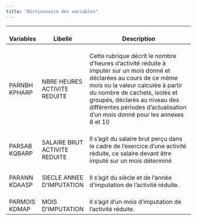 ```yaml
---
title: "Dictionnaire des variables"
---
```


| <br>Variables     | <br>Libellé                       | <br>Description                                                                                                                                                                                                                                                                                                |
|-------------------|-----------------------------------|----------------------------------------------------------------------------------------------------------------------------------------------------------------------------------------------------------------------------------------------------------------------------------------------------------------|
| <br>PARNBH KPHARP | <br>NBRE HEURES ACTIVITE REDUITE  | <br>Cette rubrique décrit le nombre d'heures d'activité réduite à imputer sur un mois donné et déclarées au cours de ce même mois ou la valeur calculée à partir du nombre de cachets, isolés et groupés, déclarés au niveau des différentes périodes d'actualisation d'un mois donné pour les annexes 8 et 10 |
| <br>PARSAB KQBARP | <br>SALAIRE BRUT ACTIVITE REDUITE | <br>Il s'agit du salaire brut perçu dans le cadre de l'exercice d'une activité réduite, ce salaire devant être imputé sur un mois déterminé                                                                                                                                                                    |
| <br>PARANN KDAASP | <br>SIECLE ANNEE D'IMPUTATION     | <br>Il s'agit du siècle et de l'année d'imputation de l'activité réduite.                                                                                                                                                                                                                                      |
| <br>PARMOIS KDMAP | <br>MOIS D'IMPUTATION             | <br>Il s'agit d'un mois d'imputation de l'activité réduite.                                                                                                                                                                                                                                                    |
